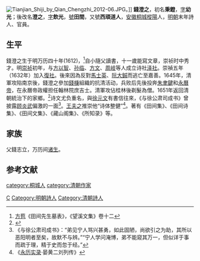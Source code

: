 [[File:Tianjian_Shiji_by_Qian_Chengzhi_2012-06.JPG|thumb]]。]]
'''錢澄之'''{{BD|1612年||1693年||catIdx=Q}}，初名'''秉鐙'''，[[表字|字]]'''幼光'''；後改名'''澄之'''，[[表字|字]]'''飲光'''，[[號|號]]'''田間'''，又號'''西頑道人'''，[[安徽|安徽]][[桐城|桐城]][[樅陽|樅陽]]人，[[明朝|明朝]]末年詩人、官員。

== 生平 ==
錢澄之生于明万历四十年(1612)，<ref>[[方苞|方苞]]《田间先生墓表》，《望溪文集》卷十二</ref>自小隨父讀書，十一歲能寫文章，崇祯时中秀才。明[[崇祯|崇祯]]初年，与[[方以智|方以智]]、[[孙临|孙临]]、[[方文|方文]]、[[周岐|周岐]]等人成立诗社[[泽社|泽社]]。崇禎五年（1632年）加入[[復社|復社]]。後來因為反對[[馬士英|馬士英]]、[[阮大鋮|阮大鋮]]而逃亡至嘉善。1645年，清軍攻陷南京後，錢澄之參加[[錢棅|錢棅]]組織的抗清活动，兵败后先後投奔[[朱聿鍵|朱聿鍵]]和[[永曆帝|永曆帝]]，在永曆帝政權担任翰林院庶吉士。清軍攻佔桂林後剃髮為僧。1651年返回清朝統治下的家鄉。<ref>{{cite news |title=《枞阳历史名人传略》 疏利民 合肥工业大学出版社 2017 第47页 |url=http://readsvr.chaoxing.com/n/disreadbook/book/discover/14155302/2b047bd0e9074427967126f04ff4af0f/4ea2fd6039f0501821cca81d7ff87d0f.shtml?view=1&fenlei=11090303&pagebarreset=true&sKey=%E9%8C%A2%E6%BE%84%E4%B9%8B |accessdate=2021-09-12 |archive-date=2021-09-12 |archive-url=https://web.archive.org/web/20210912123028/http://readsvr.chaoxing.com/n/disreadbook/book/discover/14155302/2b047bd0e9074427967126f04ff4af0f/4ea2fd6039f0501821cca81d7ff87d0f.shtml?view=1&fenlei=11090303&pagebarreset=true&sKey=%E9%8C%A2%E6%BE%84%E4%B9%8B |dead-url=no }}</ref>诗文尤负重名，與[[徐元文|徐元文]]有書信往來，《与徐公肃司成书》曾披露[[顾炎武|顾炎武]]偏激的一面<ref>《与徐公肃司成书》：“弟见宁人骂兴甚勇，如此固陋，尚欲引之为助，其所以恶阳明者至矣，故默不与辨。”“宁人学问淹博，弟不能窥其万一，但似详于事而疏于理，精于史而忽于经。”</ref>。[[王夫之|王夫之]]推崇他“诗体整健”<ref>《[[永历实录|永历实录]]·晏黄二刘列传》</ref>。著有《田间集》、《田间诗集》、《田间文集》、《藏山阁集》、《所知录》等。

== 家族 ==
父錢志立，万历间[[诸生|诸生]]。

==参考文献==
{{reflist}}

{{永曆三年己丑科殿試金榜}}

{{Authority control}}

{{DEFAULTSORT:}}
[[Category:钱姓|C]]
[[category:桐城人|category:桐城人]]
[[Category:明朝詩人|Category:明朝詩人]]
[[category:清朝作家|category:清朝作家]]
[[Category:清朝詩人|Category:清朝詩人]]